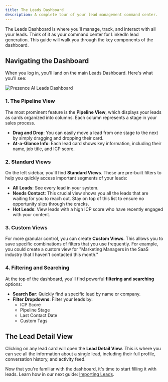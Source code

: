 ```yaml
---
title: The Leads Dashboard
description: A complete tour of your lead management command center.
---
```


The Leads Dashboard is where you'll manage, track, and interact with all your leads. Think of it as your command center for LinkedIn lead generation. This guide will walk you through the key components of the dashboard.

## Navigating the Dashboard

When you log in, you'll land on the main Leads Dashboard. Here's what you'll see:

<img src="/path/to/dashboard-screenshot.png" alt="Prezence AI Leads Dashboard" />

### 1. The Pipeline View

The most prominent feature is the **Pipeline View**, which displays your leads as cards organized into columns. Each column represents a stage in your sales process.

- **Drag and Drop**: You can easily move a lead from one stage to the next by simply dragging and dropping their card.
- **At-a-Glance Info**: Each lead card shows key information, including their name, job title, and ICP score.

### 2. Standard Views

On the left sidebar, you'll find **Standard Views**. These are pre-built filters to help you quickly access important segments of your leads:

- **All Leads**: See every lead in your system.
- **Needs Contact**: This crucial view shows you all the leads that are waiting for you to reach out. Stay on top of this list to ensure no opportunity slips through the cracks.
- **Hot Leads**: View leads with a high ICP score who have recently engaged with your content.

### 3. Custom Views

For more granular control, you can create **Custom Views**. This allows you to save specific combinations of filters that you use frequently. For example, you could create a custom view for "Marketing Managers in the SaaS industry that I haven't contacted this month."

### 4. Filtering and Searching

At the top of the dashboard, you'll find powerful **filtering and searching** options:

- **Search Bar**: Quickly find a specific lead by name or company.
- **Filter Dropdowns**: Filter your leads by:
  - ICP Score
  - Pipeline Stage
  - Last Contact Date
  - Custom Tags

## The Lead Detail View

Clicking on any lead card will open the **Lead Detail View**. This is where you can see all the information about a single lead, including their full profile, conversation history, and activity feed.

Now that you're familiar with the dashboard, it's time to start filling it with leads. Learn how in our next guide: [Importing Leads](/user-guides/lead-management/importing-leads).
